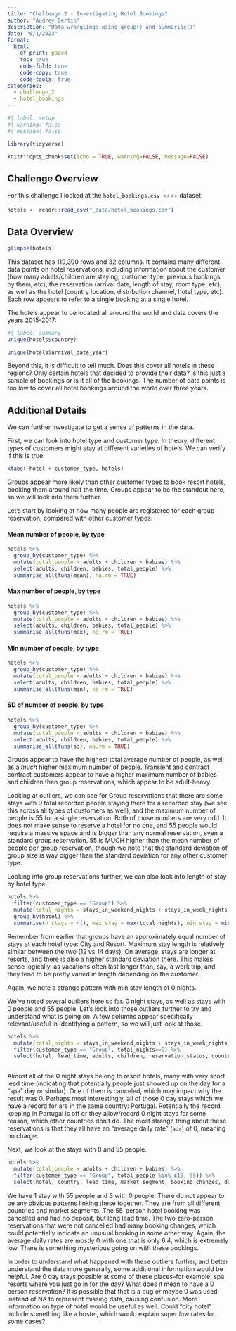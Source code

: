 ```yaml
---
title: "Challenge 2 - Investigating Hotel Bookings"
author: "Audrey Bertin"
description: "Data wrangling: using group() and summarise()"
date: "6/1/2023"
format:
  html:
    df-print: paged
    toc: true
    code-fold: true
    code-copy: true
    code-tools: true
categories:
  - challenge_2
  - hotel_bookings
---
```


```r
#| label: setup
#| warning: false
#| message: false

library(tidyverse)

knitr::opts_chunk$set(echo = TRUE, warning=FALSE, message=FALSE)
```

## Challenge Overview

For this challenge I looked at the `hotel_bookings.csv ⭐⭐⭐⭐` dataset:


```r
hotels <- readr::read_csv("_data/hotel_bookings.csv")
```


## Data Overview


```r
glimpse(hotels)
```

This dataset has 119,300 rows and 32 columns. It contains many different data points on hotel reservations, including information about the customer (how many adults/children are staying, customer type, previous bookings by them, etc), the reservation (arrival date, length of stay, room type, etc), as well as the hotel (country location, distribution channel, hotel type, etc). Each row appears to refer to a single booking at a single hotel.

The hotels appear to be located all around the world and data covers the years 2015-2017:

```r
#| label: summary
unique(hotels$country)
```
```r
unique(hotels$arrival_date_year)

```

Beyond this, it is difficult to tell much. Does this cover all hotels in these regions? Only certain hotels that decided to provide their data? Is this just a sample of bookings or is it all of the bookings. The number of data points is too low to cover all hotel bookings around the world over three years.

## Additional Details

We can further investigate to get a sense of patterns in the data.

First, we can look into hotel type and customer type. In theory, different types of customers might stay at different varieties of hotels. We can verify if this is true.

```r
xtabs(~hotel + customer_type, hotels)
```
Groups appear more likely than other customer types to book resort hotels, booking them around half the time. Groups appear to be the standout here, so we will look into them further.

Let's start by looking at how many people are registered for each group reservation, compared with other customer types:

#### **Mean** number of people, by type

```r
hotels %>%
  group_by(customer_type) %>%
  mutate(total_people = adults + children + babies) %>%
  select(adults, children, babies, total_people) %>%
  summarise_all(funs(mean), na.rm = TRUE)
```
#### **Max** number of people, by type

```r
hotels %>%
  group_by(customer_type) %>%
  mutate(total_people = adults + children + babies) %>%
  select(adults, children, babies, total_people) %>%
  summarise_all(funs(max), na.rm = TRUE)
```

#### **Min** number of people, by type


```r
hotels %>%
  group_by(customer_type) %>%
  mutate(total_people = adults + children + babies) %>%
  select(adults, children, babies, total_people) %>%
  summarise_all(funs(min), na.rm = TRUE)
```

#### **SD** of number of people, by type


```r
hotels %>%
  group_by(customer_type) %>%
  mutate(total_people = adults + children + babies) %>%
  select(adults, children, babies, total_people) %>%
  summarise_all(funs(sd), na.rm = TRUE)
```

Groups appear to have the highest total average number of people, as well as a *much* higher maximum number of people. Transient and contract contract customers appear to have a higher maximum number of babies and children than group reservations, which appear to be adult-heavy.

Looking at outliers, we can see for Group reservations that there are some stays with 0 total recorded people staying there for a recorded stay (we see this across all types of customers as well), and the maximum number of people is 55 for a single reservation. Both of those numbers are very odd. It does not make sense to reserve a hotel for no one, and 55 people would require a massive space and is bigger than any normal reservation, even a standard group reservation. 55 is MUCH higher than the mean number of people per group reservation, though we note that the standard deviation of group size is way bigger than the standard deviation for any other customer type.

Looking into group reservations further, we can also look into length of stay by hotel type:

```r
hotels %>%
  filter(customer_type == "Group") %>%
  mutate(total_nights = stays_in_weekend_nights + stays_in_week_nights) %>%
  group_by(hotel) %>%
  summarise(n_stays = n(), max_stay = max(total_nights), min_stay = min(total_nights), mean_stay = mean(total_nights), sd_stay = sd(total_nights))
```

Remember from earlier that groups have an approximately equal number of stays at each hotel type: City and Resort. Maximum stay length is relatively similar between the two (12 vs 14 days). On average, stays are longer at resorts, and there is also a higher standard deviation there. This makes sense logically, as vacations often last longer than, say, a work trip, and they tend to be pretty varied in length depending on the customer.

Again, we note a strange pattern with min stay length of 0 nights. 

We've noted several outliers here so far. 0 night stays, as well as stays with 0 people and 55 people. Let's look into those outliers further to try and understand what is going on. A few columns appear specifically relevant/useful in identifying a pattern, so we will just look at those.

```r
hotels %>%
  mutate(total_nights = stays_in_weekend_nights + stays_in_week_nights) %>%
  filter(customer_type == "Group", total_nights==0) %>%
  select(hotel, lead_time, adults, children, reservation_status, country, adr)
  
```

Almost all of the 0 night stays belong to resort hotels, many with very short lead time (indicating that potentially people just showed up on the day for a "spa" day or similar). One of them is canceled, which may impact why the result was 0. Perhaps most interestingly, all of those 0 day stays which we have a record for are in the same country: Portugal. Potentially the record keeping in Portugal is off or they allow/record 0 night stays for some reason, which other countries don't do. The most strange thing about these reservations is that they all have an "average daily rate" (`adr`) of 0, meaning no charge.

Next, we look at the stays with 0 and 55 people.

```r
hotels %>%
  mutate(total_people = adults + children + babies) %>%
  filter(customer_type == "Group", total_people %in% c(0, 55)) %>%
  select(hotel, country, lead_time, market_segment, booking_changes, deposit_type, reservation_status, total_people, adr)
```

We have 1 stay with 55 people and 3 with 0 people. There do not appear to be any obvious patterns linking these together. They are from all different countries and market segments. The 55-person hotel booking was cancelled and had no deposit, but long lead time. The two zero-person reservations that were not cancelled had many booking changes, which could potentially indicate an unusual booking in some other way. Again, the average daily rates are mostly 0 with one that is only 6.4, which is extremely low. There is something mysterious going on with these bookings.

In order to understand what happened with these outliers further, and better understand the data more generally, some additional information would be helpful. Are 0 day stays possible at some of these places--for example, spa resorts where you just go in for the day? What does it mean to have a 0 person reservation? It is possible that that is a bug *or* maybe 0 was used instead of NA to represent missing data, causing confusion. More information on type of hotel would be useful as well. Could "city hotel" include something like a hostel, which would explain super low rates for some cases?





